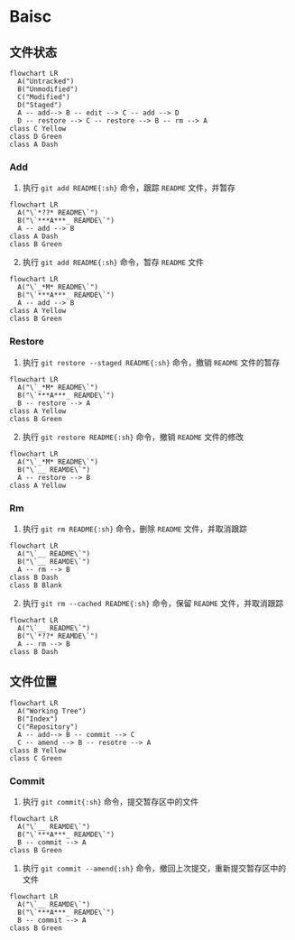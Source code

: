 # Baisc
## 文件状态
```mermaid
flowchart LR
  A("Untracked")
  B("Unmodified")
  C("Modified")
  D("Staged")
  A -- add--> B -- edit --> C -- add --> D
  D -- restore --> C -- restore --> B -- rm --> A
class C Yellow
class D Green
class A Dash
```
### Add
1. 执行 `git add README{:sh}` 命令，跟踪 `README` 文件，并暂存
```mermaid
flowchart LR
  A("\`*??* README\`")
  B("\`***A***_ REAMDE\`")
  A -- add --> B
class A Dash
class B Green
```
2. 执行 `git add README{:sh}` 命令，暂存 `README` 文件
```mermaid
flowchart LR
  A("\`_*M* README\`")
  B("\`***A***_ REAMDE\`")
  A -- add --> B
class A Yellow
class B Green
```
### Restore
1. 执行 `git restore --staged README{:sh}` 命令，撤销 `README` 文件的暂存
```mermaid
flowchart LR
  A("\`_*M* README\`")
  B("\`***A***_ REAMDE\`")
  B -- restore --> A
class A Yellow
class B Green
```
2. 执行 `git restore README{:sh}` 命令，撤销 `README` 文件的修改
```mermaid
flowchart LR
  A("\`_*M* README\`")
  B("\`__ REAMDE\`")
  A -- restore --> B
class A Yellow
```
### Rm
1. 执行 `git rm README{:sh}` 命令，删除 `README` 文件，并取消跟踪
```mermaid
flowchart LR
  A("\`__ README\`")
  B("\`__ REAMDE\`")
  A -- rm --> B
class B Dash
class B Blank
```
2. 执行 `git rm --cached README{:sh}` 命令，保留 `README` 文件，并取消跟踪
```mermaid
flowchart LR
  A("\`__ README\`")
  B("\`*??* REAMDE\`")
  A -- rm --> B
class B Dash
```
## 文件位置
```mermaid
flowchart LR
  A("Working Tree")
  B("Index")
  C("Repository")
  A -- add--> B -- commit --> C
  C -- amend --> B -- resotre --> A
class B Yellow
class C Green
```
### Commit
1. 执行 `git commit{:sh}` 命令，提交暂存区中的文件
```mermaid
flowchart LR
  A("\`__ REAMDE\`")
  B("\`***A***_ REAMDE\`")
  B -- commit --> A
class B Green
```
1. 执行 `git commit --amend{:sh}` 命令，撤回上次提交，重新提交暂存区中的文件
```mermaid
flowchart LR
  A("\`__ REAMDE\`")
  B("\`***A***_ REAMDE\`")
  B -- commit --> A
class B Green
```